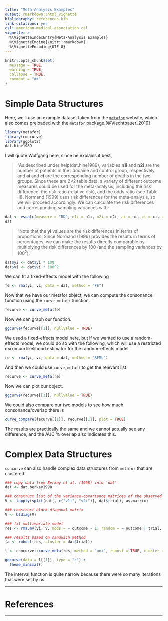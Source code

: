 ```yaml
---
title: "Meta-Analysis Examples"
output: rmarkdown::html_vignette
bibliography: references.bib
link-citations: yes
csl: american-medical-association.csl
vignette: >
  %\VignetteIndexEntry{Meta-Analysis Examples}
  %\VignetteEngine{knitr::rmarkdown}
  %\VignetteEncoding{UTF-8}
---
```


```r
knitr::opts_chunk$set(
  message = TRUE,
  warning = TRUE,
  collapse = TRUE,
  comment = "#>"
)
```

# Simple Data Structures

Here, we'll use an example dataset taken from the [`metafor`](http://www.metafor-project.org/doku.php/analyses:normand1999) website, which also comes preloaded with the `metafor` package.[@Viechtbauer_2010]

```r
library(metafor)
library(concurve)
library(ggplot2)
dat.hine1989
```

I will quote Wolfgang here, since he explains it best,

>"As described under help(dat.hine1989), variables **n1i** and **n2i** are the number of patients in the lidocaine and control group, respectively, and **ai** and **ci** are the corresponding number of deaths in the two groups. Since these are 2×2 table data, a variety of different outcome measures could be used for the meta-analysis, including the risk difference, the risk ratio (relative risk), and the odds ratio (see Table III). Normand (1999) uses risk differences for the meta-analysis, so we will proceed accordingly. We can calculate the risk differences and corresponding sampling variances with:

```r
dat <- escalc(measure = "RD", n1i = n1i, n2i = n2i, ai = ai, ci = ci, data = dat.hine1989)
dat
```

>"Note that the **yi** values are the risk differences in terms of proportions. Since Normand (1999) provides the results in terms of percentages, we can make the results directly comparable by multiplying the risk differences by 100 (and the sampling variances by $100^{2}$):

```r
dat$yi <- dat$yi * 100
dat$vi <- dat$vi * 100^2
```

We can fit a fixed-effects model with the following 

```r
fe <- rma(yi, vi, data = dat, method = "FE")
```

Now that we have our metafor object, we can compute the consonance function using the `curve_meta()` function. 
```r
fecurve <- curve_meta(fe)
```

Now we can graph our function. 

```r
ggcurve(fecurve[[1]], nullvalue = TRUE)
```

We used a fixed-effects model here, but if we wanted to use a random-effects model, we could do so with the following, which will use a restricted maximum likelihood estimator for the random-effects model 

```r
re <- rma(yi, vi, data = dat, method = "REML")
```

And then we could use `curve_meta()` to get the relevant list 

```r
recurve <- curve_meta(re)
```

Now we can plot our object.

```r
ggcurve(recurve[[1]], nullvalue = TRUE)
```

We could also compare our two models to see how much consonance/overlap there is 

```r
curve_compare(fecurve[[1]], recurve[[1]], plot = TRUE)
```

The results are practically the same and we cannot actually see any difference, and the AUC % overlap also indicates this. 

# Complex Data Structures

`concurve` can also handle complex data structures from `metafor` that are clustered. 

```r

### copy data from Berkey et al. (1998) into 'dat'
dat <- dat.berkey1998

### construct list of the variance-covariance matrices of the observed outcomes for the studies
V <- lapply(split(dat[, c("v1i", "v2i")], dat$trial), as.matrix)

### construct block diagonal matrix
V <- bldiag(V)

### fit multivariate model
res <- rma.mv(yi, V, mods = ~ outcome - 1, random = ~ outcome | trial, struct = "UN", data = dat)

### results based on sandwich method
(a <- robust(res, cluster = dat$trial))

l <- concurve::curve_meta(res, method = "uni", robust = TRUE, cluster = dat$trial, adjust = TRUE, steps = 1000)

ggcurve(data = l[[1]], type = "c") +
  theme_minimal()
```

The interval function is quite narrow because there were so many iterations that were set by us. 

* * * 

# References

* * * 
